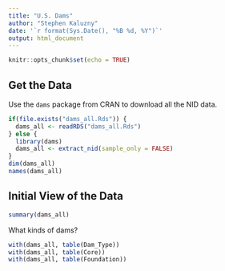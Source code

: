 ```yaml
---
title: "U.S. Dams"
author: "Stephen Kaluzny"
date: '`r format(Sys.Date(), "%B %d, %Y")`'
output: html_document
---
```


```r
knitr::opts_chunk$set(echo = TRUE)
```

## Get the Data
Use the `dams` package from CRAN to download all the NID data.
```r
if(file.exists("dams_all.Rds")) {
  dams_all <- readRDS("dams_all.Rds")
} else {
  library(dams)
  dams_all <- extract_nid(sample_only = FALSE)
}
dim(dams_all)
names(dams_all)
```

## Initial View of the Data
```r
summary(dams_all)
```

What kinds of dams?
```r
with(dams_all, table(Dam_Type))
with(dams_all, table(Core))
with(dams_all, table(Foundation))
```
